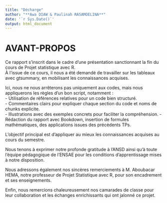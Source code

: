 ---
title: "Décharge"
author: "**Awa DIAW & Paulinah RASAMOELINA**"
date: '`r Sys.Date()`'
output: html_document
---
# AVANT-PROPOS

Ce rapport s’inscrit dans le cadre d'une présentation sanctionnant la fin du cours de Projet statistique avec R.  
À l’issue de ce cours, il nous a été demandé de travailler sur les tableaux avec gtsummary, en mobilisant les connaissances acquises.  

Ici, nous ne nous arrêterons pas uniquement aux codes, mais nous appliquerons les règles d'un bon script, notamment :  
- Utilisation de références relatives pour un code bien structuré.  
- Commentaires clairs pour expliquer chaque section du code et noms de chunks explicite.  
- Illustrations avec des exemples concrets pour faciliter la compréhension.
- Rédaction du rapport avec Bookdown, insertion de formules mathématiques, des applications issues des précédents TPs. 

L'objectif principal est d'appliquer au mieux les connaissances acquises au cours du semestre.  

Nous tenons à exprimer notre profonde gratitude à l’ANSD ainsi qu’à toute l’équipe pédagogique de l’ENSAE pour les conditions d’apprentissage mises à notre disposition.  

Nous adressons également nos sincères remerciements à M. Aboubacar HEMA, notre professeur de Projet Statistique avec R, pour son encadrement et ses enseignements.  

Enfin, nous remercions chaleureusement nos camarades de classe pour leur collaboration et les échanges enrichissants qui ont jalonné ce projet.  

<!-----------------------------------------FIN DE SCRIPT - A PROPOS---------------------------------------------->
